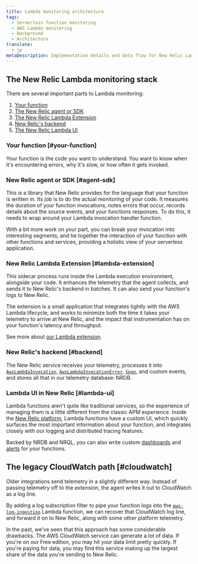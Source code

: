 ```yaml
---
title: Lambda monitoring architecture
tags:
  - Serverless function monitoring
  - AWS Lambda monitoring
  - Background
  - Architecture
translate:
  - jp
metaDescription: Implementation details and data flow for New Relic Lambda monitoring
---
```


## The New Relic Lambda monitoring stack

There are several important parts to Lambda monitoring:

1. [Your function](#your-function)
2. [The New Relic agent or SDK](#agent-sdk)
3. [The New Relic Lambda Extension](#lambda-extension)
4. [New Relic's backend](#backend)
5. [The New Relic Lambda UI](#lambda-ui)

### Your function [#your-function]

Your function is the code you want to understand. You want to know when it's encountering errors, why it's slow, or how often it gets invoked.

### New Relic agent or SDK [#agent-sdk]

This is a library that New Relic provides for the language that your function is written in. Its job is to do the actual monitoring of your code. It measures the duration of your function invocations, notes errors that occur, records details about the source events, and your functions responses. To do this, it needs to wrap around your Lambda invocation handler function.

With a bit more work on your part, you can break your invocation into interesting segments, and tie together the interaction of your function with other functions and services, providing a holistic view of your serverless application.

### New Relic Lambda Extension [#lambda-extension]

This sidecar process runs inside the Lambda execution environment, alongside your code. It enhances the telemetry that the agent collects, and sends it to New Relic's backend in batches. It can also send your function's logs to New Relic.

The extension is a small application that integrates tightly with the AWS Lambda lifecycle, and works to minimize both the time it takes your telemetry to arrive at New Relic, and the impact that instrumentation has on your function's latency and throughput.

See more about [our Lambda extension](https://github.com/newrelic/newrelic-lambda-extension).

### New Relic's backend [#backend]

The New Relic service receives your telemetry, processes it into [`AwsLambdaInvocation`](https://docs.newrelic.com/attribute-dictionary/?event=AwsLambdaInvocation), [`AwsLambdaInvocationError`](https://docs.newrelic.com/attribute-dictionary/?event=AwsLambdaInvocationError),
[`Span`](https://docs.newrelic.com/attribute-dictionary/?event=Span), and custom events, and stores all that in our telemetry database: NRDB.

### Lambda UI in New Relic [#lambda-ui]

Lambda functions aren't quite like traditional services, so the experience of managing them is a little different
from the classic APM experience. Inside the [New Relic platform](/docs/new-relic-one/use-new-relic-one/get-started/introduction-new-relic-one/), Lambda functions have a custom UI, which quickly surfaces the most important information about your function, and integrates closely with our logging and distributed tracing features.

Backed by NRDB and NRQL, you can also write custom [dashboards](/docs/query-your-data/explore-query-data/dashboards/introduction-dashboards/) and [alerts](/docs/alerts-applied-intelligence/new-relic-alerts/learn-alerts/introduction-alerts/) for your functions.

## The legacy CloudWatch path [#cloudwatch]

Older integrations send telemetry in a slightly different way. Instead of passing telemetry off to the extension, the agent writes it out to CloudWatch as a log line.

By adding a log subscription filter to pipe your function logs into the [`aws-log-ingestion`](https://github.com/newrelic/aws-log-ingestion) Lambda function, we can recover that CloudWatch log line, and forward it on to New Relic, along with some other platform telemetry.

In the past, we've seen that this approach has some considerable drawbacks. The AWS CloudWatch service can generate a lot of data. If you're on our Free edition, you may hit your data limit pretty quickly. If you're paying for data, you may find this service making up the largest share of the data you're sending to New Relic.
